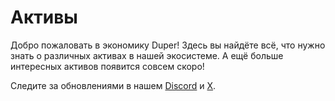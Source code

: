 # Активы

Добро пожаловать в экономику Duper! Здесь вы найдёте всё, что нужно знать о различных активах в нашей экосистеме. А ещё больше интересных активов появится совсем скоро!

Следите за обновлениями в нашем [Discord](https://discord.gg/duper) и [X](https://x.com/playduper).
